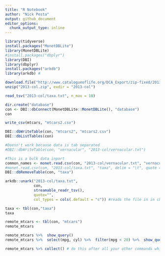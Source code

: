 ```yaml
---
title: "R Notebook"
author: "Nick Pesta"
output: github_document
editor_options: 
  chunk_output_type: inline
---
```


```r
library(tidyverse)
install.packages("MonetDBLite")
library(MonetDBLite)
#install.packages("dbplyr")
library(DBI)
library(dbplyr)
install.packages("arkdb")
library(arkdb) #
```

```r
download.file("http://www.catalogueoflife.org/DCA_Export/zip-fixed/2013-annual.zip", "2013-col.zip")
unzip("2013-col.zip", exdir = "2013-col")
```

```r
read_tsv("2013-col/taxa.txt", n_max = 10)
```


```r
dir.create("database")
con <- DBI::dbConnect(MonetDBLite::MonetDBLite(), "database")
con

write_csv(mtcars, "mtcars2.csv")

DBI::dbWriteTable(con, "mtcars2", "mtcars2.csv")
DBI::dbListTables(con)

#Doesn't work because data is tab separated
#DBI::dbWriteTable(con, "vernacular", "2013-col/vernacular.txt")

#This is a bulk data inport
common_names <- monet.read.csv(con, "2013-col/vernacular.txt", "vernacular", delim = "\t", quote = "") #delim sets tab delimited
#monet.read.csv(con, "2013-col/taxa.txt", "taxa", delim = "\t", quote = "", nrow.check = 50000) #keeps failing because it can't figure out the type
DBI::dbRemoveTable(con, "taxa")

```

```r
arkdb::unark("2013-col/taxa.txt",
             con,
             streamable_readr_tsv(), 
             quote="", 
             col_types = cols(.default = "c")) #reads the file in in chunks.

taxa <- tbl(con,"taxa")
taxa
```

```r
remote_mtcars <- tbl(con, "mtcars")
remote_mtcars

remote_mtcars %>%  show_query()
remote_mtcars %>%  select(mpg, cyl) %>%  filter(mpg < 20) %>%  show_query()

remote_mtcars %>% collect() # do this after all your other commands which limits the data, it will save it into memory
```



